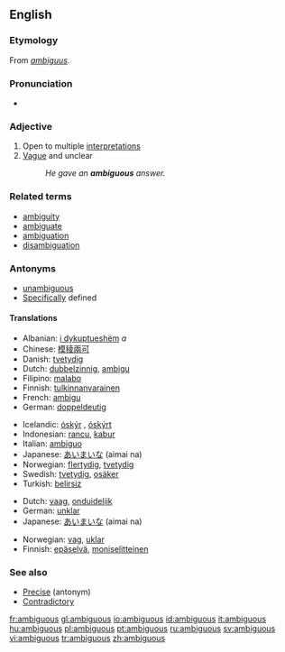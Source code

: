 ==English==



===Etymology===
From {{L.}} ''[[ambiguus]]''.

===Pronunciation===
*{{audio|en-us-ambiguous.ogg|Audio (US)}}


=== Adjective ===
{{en-adj-more}}

# Open to multiple [[interpretation]]s
# [[Vague]] and unclear
#:''He gave an '''ambiguous''' answer.''

===Related terms===
* [[ambiguity]]
* [[ambiguate]]
* [[ambiguation]]
* [[disambiguation]]

=== Antonyms ===
*[[unambiguous]]
*[[Specific]]ally defined

====Translations====
{{trans-top|open to multiple interpretations}}
*Albanian: [[i dykuptueshëm]] ''a''
*Chinese: [[模稜兩可]]
*Danish: [[tvetydig]]
*Dutch: [[dubbelzinnig]], [[ambigu]]
*Filipino: [[malabo]]
*Finnish: [[tulkinnanvarainen]]
*French: [[ambigu]]
*German: [[doppeldeutig]]
{{trans-mid}}
*Icelandic: [[óskýr]] {{m}} {{f}}, [[óskýrt]] {{n}}
*Indonesian: [[rancu]], [[kabur]]
*Italian: [[ambiguo]] {{m}}
*Japanese: [[あいまいな]] (aimai na)
*Norwegian: [[flertydig]], [[tvetydig]]
*Swedish: [[tvetydig]], [[osäker]]
*Turkish: [[belirsiz]]
{{trans-bottom}}

{{trans-top|vague and unclear}}
*Dutch: [[vaag]], [[onduidelijk]]
*German: [[unklar]]
*Japanese: [[あいまいな]] (aimai na)
{{trans-mid}}
*Norwegian: [[vag]], [[uklar]]
*Finnish: [[epäselvä]], [[moniselitteinen]]
{{trans-bottom}}

===See also===
* [[Precise]] (antonym)
* [[Contradictory]]

[[fr:ambiguous]]
[[gl:ambiguous]]
[[io:ambiguous]]
[[id:ambiguous]]
[[it:ambiguous]]
[[hu:ambiguous]]
[[pl:ambiguous]]
[[pt:ambiguous]]
[[ru:ambiguous]]
[[sv:ambiguous]]
[[vi:ambiguous]]
[[tr:ambiguous]]
[[zh:ambiguous]]